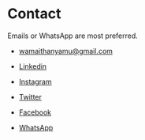 <SEO
  title="Contact"
  description="Wamaitha Nyamu Top Datascientist in Kenya contacts"
/>

# Contact

Emails or WhatsApp are most preferred.

- wamaithanyamu@gmail.com

- [Linkedin](https://linkedin.com/in/wamaithanyamu)
- [Instagram](https://instagram.com/mlforbusiness)
- [Twitter](https://twitter.com/mlforbusiness)
- [Facebook](https://facebook.com/mlforbusiness)
- [WhatsApp](https://wa.me/+254799933887)